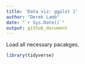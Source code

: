 ```yaml
---
title: 'Data viz: ggplot 1'
author: "Derek Lamb"
date: "`r Sys.Date()`"
output: github_document
---
```

Load all necessary pacakges.
```r
library(tidyverse)
```

